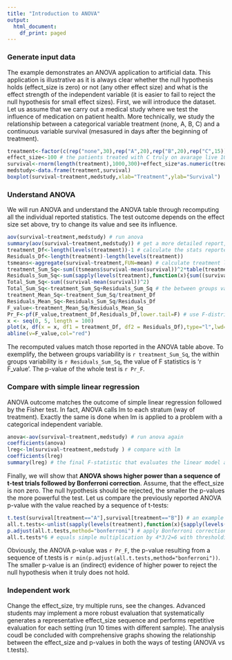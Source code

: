 ---
title: "Introduction to ANOVA"
output:
  html_document:
    df_print: paged
---

### Generate input data 

The example demonstrates an ANOVA application to artificial data. This application is illustrative as it is always clear whether the null hypothesis holds (effect_size is zero) or not (any other effect size) and what is the effect strength of the independent variable (it is easier to fail to reject the null hypothesis for small effect sizes). First, we will introduce the dataset. Let us assume that we carry out a medical study where we test the influence of medication on patient health. More technically, we study the relationship between a categorical variable treatment (none, A, B, C) and a continuous variable survival (mesasured in days after the beginning of treatment).
```{r}
treatment<-factor(c(rep("none",30),rep("A",20),rep("B",20),rep("C",15)))
effect_size<-100 # the patients treated with C truly on avarage live 100 days more than others, A and B do not help at all
survival<-rnorm(length(treatment),1000,300)+effect_size*as.numeric(treatment=="C") # survival typically has an exponential or lognormal distribution, in real datasets we would need to make a data transformation before running the future tests
medstudy<-data.frame(treatment,survival)
boxplot(survival~treatment,medstudy,xlab="Treatment",ylab="Survival")
```

### Understand ANOVA

We will run ANOVA and understand the ANOVA table through recomputing all the individual reported statistics. The test outcome depends on the effect size set above, try to change its value and see its influence.

```{r}
aov(survival~treatment,medstudy) # run anova
summary(aov(survival~treatment,medstudy)) # get a more detailed report, the F-test outcome on top of the previous run
treatment_Df<-length(levels(treatment))-1 # calculate the stats reported in the table above once more
Residuals_Df<-length(treatment)-length(levels(treatment))
tsmeans<-aggregate(survival~treatment,FUN=mean) # calculate treatment level survival means, auxiliary var
treatment_Sum_Sq<-sum((tsmeans$survival-mean(survival))^2*table(treatment))
Residuals_Sum_Sq<-sum(sapply(levels(treatment),function(x){sum((survival[treatment==x]-tsmeans$survival[tsmeans$treatment==x])^2)}))
Total_Sum_Sq<-sum((survival-mean(survival))^2)
Total_Sum_Sq<-treatment_Sum_Sq+Residuals_Sum_Sq # the between groups variability and the within groups variability must sum to the total variability
treatment_Mean_Sq<-treatment_Sum_Sq/treatment_Df
Residuals_Mean_Sq<-Residuals_Sum_Sq/Residuals_Df
F_value<-treatment_Mean_Sq/Residuals_Mean_Sq
Pr_F<-pf(F_value,treatment_Df,Residuals_Df,lower.tail=F) # use F-distribution function to find the p-value, compare it with an alpha-value (typically 0.05)
x <- seq(0, 5, length = 100)
plot(x, df(x = x, df1 = treatment_Df, df2 = Residuals_Df),type="l",lwd=2,col="blue",xlab="x",ylab="f(x)") # plot F-distribution with the given parameters
abline(v=F_value,col="red")
```

The recomputed values match those reported in the ANOVA table above. To exemplify, the between groups variability is `r treatment_Sum_Sq`, the within groups variability is `r Residuals_Sum_Sq`, the value of F statistics is 'r F_value'. The p-value of the whole test is `r Pr_F`.

### Compare with simple linear regression

ANOVA outcome matches the outcome of simple linear regression followed by the Fisher test. In fact, ANOVA calls lm to each stratum (way of treatment). Exactly the same is done when lm is applied to a problem with a categorical independent variable.

```{r}
anova<-aov(survival~treatment,medstudy) # run anova again
coefficients(anova)
lreg<-lm(survival~treatment,medstudy ) # compare with lm
coefficients(lreg)
summary(lreg) # the final F-statistic that evaluates the linear model as a whole exactly matches the previously reported ANOVA p-value, ANOVA enables nested comparisons between linear models
```

Finally, we will show that **ANOVA shows higher power than a sequence of t-test trials followed by Bonferroni correction**. Assume, that the effect_size is non zero. The null hypothesis should be rejected, the smaller the p-values the more powerful the test. Let us compare the previously reported ANOVA p-value with the value reached by a sequence of t-tests:

```{r}
t.test(survival[treatment=="A"],survival[treatment=="B"]) # an example for simple two-group comparison
all.t.tests<-unlist(sapply(levels(treatment),function(x){sapply(levels(treatment)[levels(treatment)>x], function(y) t.test(survival[treatment==x],survival[treatment==y])$p.value)})) # perform a sequence of t-tests, 
p.adjust(all.t.tests,method="bonferroni") # apply Bonferroni correction, compensates for multiple comparisons
all.t.tests*6 # equals simple multiplication by 4*3/2=6 with thresholding to 1
```
Obviously, the ANOVA p-value was `r Pr_F`, the p-value resulting from a sequence of t.tests is `r min(p.adjust(all.t.tests,method="bonferroni"))`. The smaller p-value is an (indirect) evidence of higher power to reject the null hypothesis when it truly does not hold.

### Independent work

Change the effect_size, try multiple runs, see the changes. Advanced students may implement a more robust evaluation that systematically generates a representative effect_size sequence and performs repetitive evaluation for each setting (run 10 times with different sample). The analysis coudl be concluded with comprehensive graphs showing the relationship between the effect_size and p-values in both the ways of testing (ANOVA vs t.tests).
